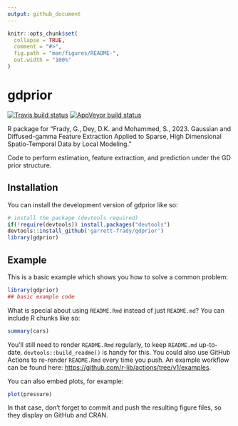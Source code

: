 ```yaml
---
output: github_document
---
```


<!-- README.md is generated from README.Rmd. Please edit that file -->

```r
knitr::opts_chunk$set(
  collapse = TRUE,
  comment = "#>",
  fig.path = "man/figures/README-",
  out.width = "100%"
)
```

# gdprior

<!-- badges: start -->
[![Travis build status](https://travis-ci.com/garrett-frady/gdprior.svg?branch=master)](https://travis-ci.com/garrett-frady/gdprior)
[![AppVeyor build status](https://ci.appveyor.com/api/projects/status/github/garrett-frady/gdprior?branch=master&svg=true)](https://ci.appveyor.com/project/garrett-frady/gdprior)
<!-- badges: end -->

R package for "Frady, G., Dey, D.K. and Mohammed, S., 2023. Gaussian and Diffused-gamma Feature Extraction Applied to Sparse, High Dimensional Spatio-Temporal Data by Local Modeling." 

Code to perform estimation, feature extraction, and prediction under the GD prior structure.

## Installation

You can install the development version of gdprior like so:

``` r
# install the package (devtools required)
if(!require(devtools)) install.packages("devtools")
devtools::install_github('garrett-frady/gdprior')
library(gdprior)
```

## Example

This is a basic example which shows you how to solve a common problem:

```r
library(gdprior)
## basic example code
```

What is special about using `README.Rmd` instead of just `README.md`? You can include R chunks like so:

```r
summary(cars)
```

You'll still need to render `README.Rmd` regularly, to keep `README.md` up-to-date. `devtools::build_readme()` is handy for this. You could also use GitHub Actions to re-render `README.Rmd` every time you push. An example workflow can be found here: <https://github.com/r-lib/actions/tree/v1/examples>.

You can also embed plots, for example:

```r
plot(pressure)
```

In that case, don't forget to commit and push the resulting figure files, so they display on GitHub and CRAN.

